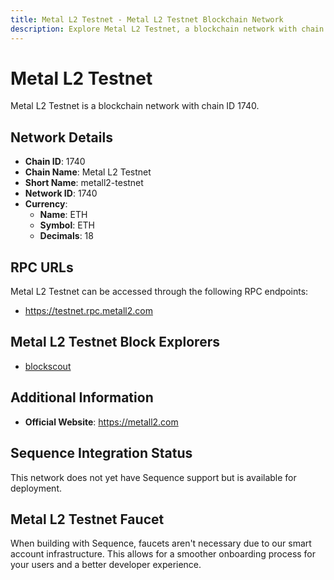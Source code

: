 ```yaml
--- 
title: Metal L2 Testnet - Metal L2 Testnet Blockchain Network
description: Explore Metal L2 Testnet, a blockchain network with chain ID 1740. Learn about its native currency, ETH, and how to interact with the network.
---
```


# Metal L2 Testnet

Metal L2 Testnet is a blockchain network with chain ID 1740.

## Network Details

- **Chain ID**: 1740
- **Chain Name**: Metal L2 Testnet
- **Short Name**: metall2-testnet
- **Network ID**: 1740
- **Currency**: 
  - **Name**: ETH
  - **Symbol**: ETH
  - **Decimals**: 18

## RPC URLs

Metal L2 Testnet can be accessed through the following RPC endpoints:

- https://testnet.rpc.metall2.com

## Metal L2 Testnet Block Explorers

- [blockscout](https://testnet.explorer.metall2.com)

## Additional Information

- **Official Website**: https://metall2.com

## Sequence Integration Status

This network does not yet have Sequence support but is available for deployment.

## Metal L2 Testnet Faucet

When building with Sequence, faucets aren't necessary due to our smart account infrastructure. This allows for a smoother onboarding process for your users and a better developer experience.

